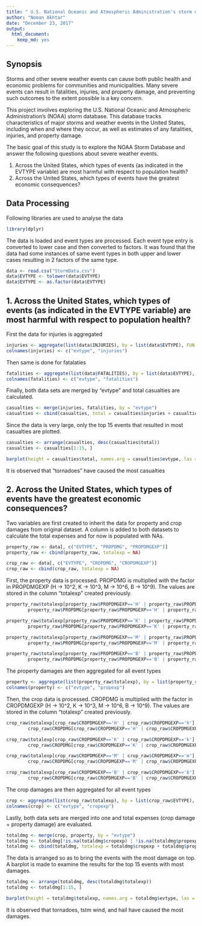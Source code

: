---
title: " U.S. National Oceanic and Atmospheric Administration's storm data analysis"
author: "Noman Akhtar"
date: "December 23, 2017"
output: 
  html_document: 
    keep_md: yes
---

## Synopsis
Storms and other severe weather events can cause both public health and economic problems for communities and municipalities. Many severe events can result in fatalities, injuries, and property damage, and preventing such outcomes to the extent possible is a key concern.

This project involves exploring the U.S. National Oceanic and Atmospheric Administration's (NOAA) storm database. This database tracks characteristics of major storms and weather events in the United States, including when and where they occur, as well as estimates of any fatalities, injuries, and property damage.

The basic goal of this study is to explore the NOAA Storm Database and answer the following questions about severe weather events.

1. Across the United States, which types of events (as indicated in the EVTYPE variable) are most harmful with respect to population health?
2. Across the United States, which types of events have the greatest economic consequences?

## Data Processing

Following libraries are used to analyse the data
```{r}
library(dplyr)
```

The data is loaded and event types are processed. Each event type entry is converted to lower case and then converted to factors. It was found that the data had some instances of same event types in both upper and lower cases resulting in 2 factors of the same type. 

```{r}
data <- read.csv("StormData.csv")
data$EVTYPE <- tolower(data$EVTYPE)
data$EVTYPE <- as.factor(data$EVTYPE)
```

## 1. Across the United States, which types of events (as indicated in the EVTYPE variable) are most harmful with respect to population health?

First the data for injuries is aggregated
```{r}
injuries <- aggregate(list(data$INJURIES), by = list(data$EVTYPE), FUN = sum)
colnames(injuries) <- c("evtype", "injuries")
```

Then same is done for fatalaties
```{r}
fatalities <- aggregate(list(data$FATALITIES), by = list(data$EVTYPE), FUN = sum)
colnames(fatalities) <- c("evtype", "fatalities")
```

Finally, both data sets are merged by "evtype" and total casualties are calculated.
```{r}
casualties <- merge(injuries, fatalities, by = "evtype")
casualties <- cbind(casualties, total = casualties$injuries + casualties$fatalities)
```

Since the data is very large, only the top 15 events that resulted in most casualties are plotted.
```{r}
casualties <- arrange(casualties, desc(casualties$total))
casualties <- casualties[1:15, ]

barplot(height = casualties$total, names.arg = casualties$evtype, las = 2, col = "red", xlab="Event Type", ylab="Total Casualties", main="Top 15 events that resulted in most casualties across US")
```

It is observed that "tornadoes" have caused the most casualties

## 2. Across the United States, which types of events have the greatest economic consequences?

Two variables are first created to inherit the data for property and crop damages from original dataset. A column is added to both datasets to calculate the total expenses and for now is populated with NAs.
```{r}
property_raw <- data[, c("EVTYPE", "PROPDMG", "PROPDMGEXP")]
property_raw <- cbind(property_raw, totalexp = NA)

crop_raw <- data[, c("EVTYPE", "CROPDMG", "CROPDMGEXP")]
crop_raw <- cbind(crop_raw, totalexp = NA)
```

First, the property data is processed. PROPDMG is multiplied with the factor in PROPDMGEXP (H -> 10^2, K -> 10^3, M -> 10^6, B -> 10^9). The values are stored in the column "totalexp" created previously.
```{r}
property_raw$totalexp[property_raw$PROPDMGEXP=='H' | property_raw$PROPDMGEXP=='h'] <- 
        property_raw$PROPDMG[property_raw$PROPDMGEXP=='H' | property_raw$PROPDMGEXP=='h'] * 10^2

property_raw$totalexp[property_raw$PROPDMGEXP=='K' | property_raw$PROPDMGEXP=='k'] <- 
        property_raw$PROPDMG[property_raw$PROPDMGEXP=='K' | property_raw$PROPDMGEXP=='k'] * 10^3

property_raw$totalexp[property_raw$PROPDMGEXP=='M' | property_raw$PROPDMGEXP=='m'] <- 
        property_raw$PROPDMG[property_raw$PROPDMGEXP=='M' | property_raw$PROPDMGEXP=='m'] * 10^6

property_raw$totalexp[property_raw$PROPDMGEXP=='B' | property_raw$PROPDMGEXP=='b'] <- 
        property_raw$PROPDMG[property_raw$PROPDMGEXP=='B' | property_raw$PROPDMGEXP=='b'] * 10^9
```

The property damages are then aggregated for all event types
```{r}
property <- aggregate(list(property_raw$totalexp), by = list(property_raw$EVTYPE), FUN = sum)
colnames(property) <- c("evtype", "propexp")
```

Then, the crop data is processed. CROPDMG is multiplied with the factor in CROPDMGEXP (H -> 10^2, K -> 10^3, M -> 10^6, B -> 10^9). The values are stored in the column "totalexp" created previously.
```{r}
crop_raw$totalexp[crop_raw$CROPDMGEXP=='H' | crop_raw$CROPDMGEXP=='h'] <- 
        crop_raw$CROPDMG[crop_raw$CROPDMGEXP=='H' | crop_raw$CROPDMGEXP=='h'] * 10^2

crop_raw$totalexp[crop_raw$CROPDMGEXP=='K' | crop_raw$CROPDMGEXP=='k'] <- 
        crop_raw$CROPDMG[crop_raw$CROPDMGEXP=='K' | crop_raw$CROPDMGEXP=='k'] * 10^3

crop_raw$totalexp[crop_raw$CROPDMGEXP=='M' | crop_raw$CROPDMGEXP=='m'] <- 
        crop_raw$CROPDMG[crop_raw$CROPDMGEXP=='M' | crop_raw$CROPDMGEXP=='m'] * 10^6

crop_raw$totalexp[crop_raw$CROPDMGEXP=='B' | crop_raw$CROPDMGEXP=='b'] <- 
        crop_raw$CROPDMG[crop_raw$CROPDMGEXP=='B' | crop_raw$CROPDMGEXP=='b'] * 10^9
```

The crop damages are then aggregated for all event types
```{r}
crop <- aggregate(list(crop_raw$totalexp), by = list(crop_raw$EVTYPE), FUN = sum)
colnames(crop) <- c("evtype", "cropexp")
```

Lastly, both data sets are merged into one and total expenses (crop damage + property damage) are evaluated.
```{r}
totaldmg <- merge(crop, property, by = "evtype")
totaldmg <- totaldmg[!is.na(totaldmg$cropexp) | !is.na(totaldmg$propexp),]
totaldmg <- cbind(totaldmg, totalexp = totaldmg$cropexp + totaldmg$propexp)
```

The data is arranged so as to bring the events with the most damage on top. A barplot is made to examine the results for the top 15 events with most damages.
```{r}
totaldmg <- arrange(totaldmg, desc(totaldmg$totalexp))
totaldmg <- totaldmg[1:15, ]

barplot(height = totaldmg$totalexp, names.arg = totaldmg$evtype, las = 2, col = "red", xlab="Event Type", ylab="Total Damages", main="Top 15 events that resulted in most damages across US")
```

It is observed that tornadoes, tstm wind, and hail have caused the most damages.